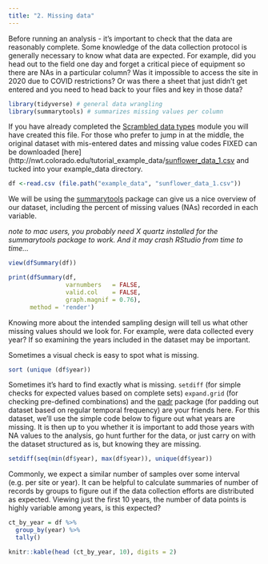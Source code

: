 ```yaml
---
title: "2. Missing data"
---
```


Before running an analysis - it's important to check that the data are reasonably complete. Some knowledge of the data collection protocol is generally necessary to know what data are expected. For example, did you head out to the field one day and forget a critical piece of equipment so there are NAs in a particular column? Was it impossible to access the site in 2020 due to COVID restrictions? Or was there a sheet that just didn't get entered and you need to head back to your files and key in those data?

```r
library(tidyverse) # general data wrangling
library(summarytools) # summarizes missing values per column
```

If you have already completed the [Scrambled data types](data_types.qmd) module you will have created this file. For those who prefer to jump in at the middle, the original dataset with mis-entered dates and missing value codes FIXED can be downloaded \[here\](http://nwt.colorado.edu/tutorial_example_data/[sunflower_data_1.csv](http://nwt.colorado.edu/tutorial_example_data/sunflower_data_1.csv) and tucked into your example_data directory.

```r
df <-read.csv (file.path("example_data", "sunflower_data_1.csv"))

```

We will be using the [summarytools](https://cran.r-project.org/web/packages/summarytools/index.html) package can give us a nice overview of our dataset, including the percent of missing values (NAs) recorded in each variable.

*note to mac users, you probably need X quartz installed for the summarytools package to work. And it may crash RStudio from time to time...*

```r
view(dfSummary(df))

```

```r
print(dfSummary(df, 
                varnumbers   = FALSE,
                valid.col    = FALSE,
                graph.magnif = 0.76),
      method = 'render')

```

Knowing more about the intended sampling design will tell us what other missing values should we look for. For example, were data collected every year? If so examining the years included in the dataset may be important.

Sometimes a visual check is easy to spot what is missing.

```r
sort (unique (df$year))
```

Sometimes it's hard to find exactly what is missing. `setdiff` (for simple checks for expected values based on complete sets) `expand.grid` (for checking pre-defined combinations) and the [padr](https://cran.r-project.org/web/packages/padr/index.html) package (for padding out dataset based on regular temporal frequency) are your friends here. For this dataset, we'll use the simple code below to figure out what years are missing. It is then up to you whether it is important to add those years with NA values to the analysis, go hunt further for the data, or just carry on with the dataset structured as is, but knowing they are missing.

```r
setdiff(seq(min(df$year), max(df$year)), unique(df$year))
```

Commonly, we expect a similar number of samples over some interval (e.g. per site or year). It can be helpful to calculate summaries of number of records by groups to figure out if the data collection efforts are distributed as expected. Viewing just the first 10 years, the number of data points is highly variable among years, is this expected?

```r
ct_by_year = df %>%
  group_by(year) %>%
  tally()
```

```r
knitr::kable(head (ct_by_year, 10), digits = 2)
```
